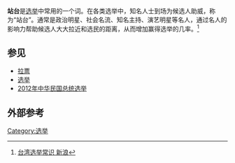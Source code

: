 '''站台'''是[[选举|选举]]中常用的一个词。在各类选举中，知名人士到场为候选人助威，称为“站台”。通常是政治明星、社会名流、知名主持、演艺明星等名人，通过名人的影响力帮助候选人大大拉近和选民的距离，从而增加赢得选举的几率。<ref>[http://news.sina.com.cn/c/2008-03-06/102515088890.shtml 台湾选举常识 新浪]</ref>

== 参见 ==
*[[拉票|拉票]]
*[[选举|选举]]
*[[2012年中华民国总统选举|2012年中华民国总统选举]]
== 外部参考 ==
{{reflist}}
{{Election-stub}}
[[Category:选举|Category:选举]]